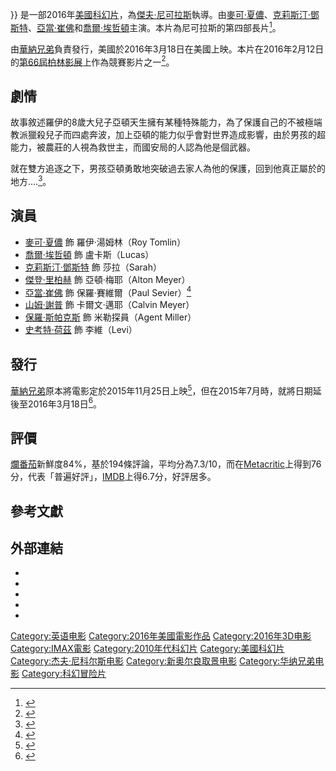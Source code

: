 {{noteTA
|T=zh-hk:異能劫; zh-tw:通天眼; zh-cn:午夜逃亡;
|G1=Movie
|G2=Show
|1=zh-hk:異能劫; zh-tw:通天眼; zh-cn:午夜逃亡;
}}
{{Infobox film
| name           = 通天眼
| original_name  = ''Midnight Special''
| image          = Midnight Special Poster.jpg
| alt            =
| caption        = 電影海報
| director       = [[傑夫·尼可拉斯|傑夫·尼可拉斯]]
| producer       = {{link-en|莎拉·葛林|Sarah Green (film producer)}}<br />Brian Kavanaugh-Jones 
| writer         = [[傑夫·尼可拉斯|傑夫·尼可拉斯]]
| starring       = [[麥可·夏儂|麥可·夏儂]]<br />[[傑登·里柏赫|傑登·里柏赫]]<br />[[克莉斯汀·鄧斯特|克莉斯汀·鄧斯特]]<br />[[亞當·崔佛|亞當·崔佛]]<br />[[喬爾·埃哲頓|喬爾·埃哲頓]]
| music          = David Wingo
| cinematography = Adam Stone
| editing        = {{link-en|茱莉·夢露|Julie Monroe}}
| studio         = Everest Entertainment
| distributor    = [[華納兄弟|華納兄弟]]
| released       = {{Film date|2016|02|12|[[第66屆柏林影展|柏林影展]]|2016|03|18|美國}}
| runtime        =
| country        = {{USA}}
| language       = 英語
| budget         = $1800萬美元<ref>{{Cite web |url=https://www.dga.org/Craft/DGAQ/All-Articles/1404-Fall-2014/Indie-to-Mainstream.aspx |title=存档副本 |access-date=2015-11-14 |archive-date=2021-04-09 |archive-url=https://web.archive.org/web/20210409235713/https://www.dga.org/Craft/DGAQ/All-Articles/1404-Fall-2014/Indie-to-Mainstream.aspx |dead-url=no }}</ref>
| gross          = $621萬美元
| cn_name        = 午夜逃亡
| hk_name        = 異能劫
| tw_name        = 通天眼<ref>{{@movies|id=fmen22649554|title=通天眼 Midnight Special}}<!-- 2015-11-14 accessdate --></ref>
}}
{{作品名稱|name=''Midnight Special''|hk=異能劫|tw=通天眼|cn=午夜逃亡}}是一部2016年[[美國|美國]][[科幻片|科幻片]]，為[[傑夫·尼可拉斯|傑夫·尼可拉斯]]執導。由[[麥可·夏儂|麥可·夏儂]]、[[克莉斯汀·鄧斯特|克莉斯汀·鄧斯特]]、[[亞當·崔佛|亞當·崔佛]]和[[喬爾·埃哲頓|喬爾·埃哲頓]]主演。本片為尼可拉斯的第四部長片<ref>{{cite web | url=http://www.hitfix.com/in-contention/kirsten-dunst-joins-michael-shannon-and-joel-edgerton-in-jeff-nichols-midnight-special | title=Kirsten Dunst joins Michael Shannon and Joel Edgerton in Jeff Nichols' 'Midnight Special' | publisher=HitFix.com | date=13 August 2013 | accessdate=17 August 2013 | author=Lodge, Guy | archive-date=2016-07-15 | archive-url=https://web.archive.org/web/20160715223647/http://www.hitfix.com/in-contention/kirsten-dunst-joins-michael-shannon-and-joel-edgerton-in-jeff-nichols-midnight-special | dead-url=no }}</ref>。

由[[華納兄弟|華納兄弟]]負責發行，美國於2016年3月18日在美國上映。本片在2016年2月12日的[[第66屆柏林影展|第66屆柏林影展]]上作為競賽影片之一<ref name="First9">{{cite web |url=https://www.berlinale.de/en/presse/pressemitteilungen/wettbewerb/wettbewerb-presse-detail_29588.html |title=Berlinale 2016: First Films for Competition and Berlinale Special |accessdate=December 20, 2015 |work=Berlinale |deadurl=yes |archiveurl=https://web.archive.org/web/20151222084559/http://www.berlinale.de/en/presse/pressemitteilungen/wettbewerb/wettbewerb-presse-detail_29588.html |archivedate=2015年12月22日 }}</ref>。

== 劇情 ==
故事敘述羅伊的8歲大兒子亞頓天生擁有某種特殊能力，為了保護自己的不被極端教派獵殺兒子而四處奔波，加上亞頓的能力似乎會對世界造成影響，由於男孩的超能力，被農莊的人視為救世主，而國安局的人認為他是個武器。

就在雙方追逐之下，男孩亞頓勇敢地突破過去家人為他的保護，回到他真正屬於的地方....<ref>{{cite web | url=http://wegotthiscovered.com/movies/details-jeff-nichols-midnight-special-shed-light-plot | title=New Details About Jeff Nichols’ Midnight Special Shed More Light On The Plot | publisher=WeGotThisCovered | author=Joseph, Matt | access-date=2015-11-14 | archive-date=2020-11-12 | archive-url=https://web.archive.org/web/20201112023036/https://wegotthiscovered.com/movies/details-jeff-nichols-midnight-special-shed-light-plot/ | dead-url=no }}</ref>。

== 演員 ==
*[[麥可·夏儂|麥可·夏儂]] 飾 羅伊·湯姆林（Roy Tomlin）
*[[喬爾·埃哲頓|喬爾·埃哲頓]] 飾 盧卡斯（Lucas）
*[[克莉斯汀·鄧斯特|克莉斯汀·鄧斯特]] 飾 莎拉（Sarah）
*[[傑登·里柏赫|傑登·里柏赫]] 飾 亞頓·梅耶（Alton Meyer）
*[[亞當·崔佛|亞當·崔佛]] 飾 保羅·賽維爾（Paul Sevier）<ref>{{cite web | url=http://www.thewrap.com/adam-driver-joel-edgerton-kirsten-dunst-warner-bros-midnight-special | title=Adam Driver Joins Joel Edgerton, Kirsten Dunst in WB’s Sci-Fi Drama ‘Midnight Special’ | publisher=TheWrap.com | date=21 November 2013 | accessdate=25 January 2014 | author=Sneider, Jeff | archive-date=2014-03-05 | archive-url=https://web.archive.org/web/20140305083657/http://www.thewrap.com/adam-driver-joel-edgerton-kirsten-dunst-warner-bros-midnight-special | dead-url=no }}</ref>
*[[山姆·謝普|山姆·謝普]] 飾 卡爾文·邁耶（Calvin Meyer）
*[[保羅·斯帕克斯|保羅·斯帕克斯]] 飾 米勒探員（Agent Miller）
*[[史考特·荷茲|史考特·荷茲]] 飾 李維（Levi）

== 發行 ==
[[華納兄弟|華納兄弟]]原本將電影定於2015年11月25日上映<ref>{{cite web|title=Warner Bros Pushes Ben Affleck's 'Live By Night', Dates 'Midnight Special' & 3 Others|url=http://www.deadline.com/2014/05/warner-bros-pushes-ben-afflecks-live-by-night-dates-midnight-special-3-other-pics|accessdate=May 7, 2014|work=[[Deadline_Hollywood|Deadline Hollywood]]|date=May 6, 2014|archive-date=2014-08-11|archive-url=https://web.archive.org/web/20140811192445/http://www.deadline.com/2014/05/warner-bros-pushes-ben-afflecks-live-by-night-dates-midnight-special-3-other-pics/|dead-url=no}}</ref>，但在2015年7月時，就將日期延後至2016年3月18日<ref>{{cite web|title=Jeff Nichols’ ‘Midnight Special’ Pushed Into 2016|url=http://deadline.com/2015/07/midnight-special-release-date-jeff-nichols-joel-edgerton-kirsten-dunst-2016-1201486209|website=[[Deadline.com|Deadline.com]]|accessdate=31 July 2015|archive-date=2021-02-15|archive-url=https://web.archive.org/web/20210215092849/https://deadline.com/2015/07/midnight-special-release-date-jeff-nichols-joel-edgerton-kirsten-dunst-2016-1201486209/|dead-url=no}}</ref>。

== 評價 ==
[[爛番茄|爛番茄]]新鮮度84%，基於194條評論，平均分為7.3/10，而在[[Metacritic|Metacritic]]上得到76分，代表「普遍好評」，[[IMDB|IMDB]]上得6.7分，好評居多。

== 參考文獻 ==
{{reflist|30em}}

== 外部連結 ==
* {{IMDb title|2649554|通天眼}}
* {{Mojo title|midnightspecial|通天眼}}
*{{rotten-tomatoes|midnight_special_2015|通天眼}}
* {{Metacritic|midnight-special|通天眼}}
* {{Twitter|midnightspecial|通天眼}}

{{DEFAULTSORT:Midnight Special (film)}}
[[Category:英语电影|Category:英语电影]]
[[Category:2016年美國電影作品|Category:2016年美國電影作品]]
[[Category:2016年3D电影|Category:2016年3D电影]]
[[Category:IMAX電影|Category:IMAX電影]]
[[Category:2010年代科幻片|Category:2010年代科幻片]]
[[Category:美國科幻片|Category:美國科幻片]]
[[Category:杰夫·尼科尔斯电影|Category:杰夫·尼科尔斯电影]]
[[Category:新奥尔良取景电影|Category:新奥尔良取景电影]]
[[Category:华纳兄弟电影|Category:华纳兄弟电影]]
[[Category:科幻冒险片|Category:科幻冒险片]]
